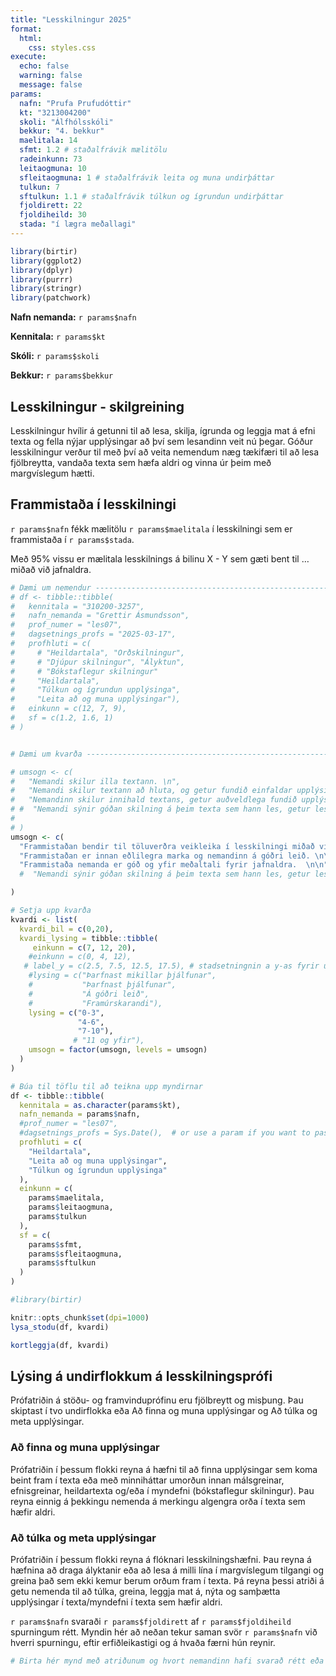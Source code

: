 ```yaml
---
title: "Lesskilningur 2025"
format: 
  html:
    css: styles.css
execute:
  echo: false
  warning: false
  message: false
params:
  nafn: "Prufa Prufudóttir"
  kt: "3213004200"
  skoli: "Álfhólsskóli"
  bekkur: "4. bekkur"
  maelitala: 14
  sfmt: 1.2 # staðalfrávik mælitölu
  radeinkunn: 73
  leitaogmuna: 10
  sfleitaogmuna: 1 # staðalfrávik leita og muna undirþáttar
  tulkun: 7
  sftulkun: 1.1 # staðalfrávik túlkun og ígrundun undirþáttar
  fjoldirett: 22
  fjoldiheild: 30
  stada: "í lægra meðallagi"
---
```


```r

library(birtir)
library(ggplot2)
library(dplyr)
library(purrr)
library(stringr)
library(patchwork)

```


**Nafn nemanda:** `r params$nafn`

**Kennitala:** `r params$kt`

**Skóli:** `r params$skoli`

**Bekkur:** `r params$bekkur`

\bigskip

\bigskip

## Lesskilningur - skilgreining

Lesskilningur hvílir á getunni til að lesa, skilja, ígrunda og leggja mat á efni texta og fella nýjar upplýsingar að því sem lesandinn veit nú þegar. Góður lesskilningur verður til með því að veita nemendum næg tækifæri til að lesa fjölbreytta, vandaða texta sem hæfa aldri og vinna úr þeim með margvíslegum hætti.



\bigskip

## Frammistaða í lesskilningi
`r params$nafn` fékk mælitölu `r params$maelitala` í lesskilningi sem er frammistaða í `r params$stada`.

Með 95% vissu er mælitala lesskilnings á bilinu X - Y sem gæti bent til ... miðað við jafnaldra. 

```r
# Dæmi um nemendur --------------------------------------------------------
# df <- tibble::tibble(
#   kennitala = "310200-3257",
#   nafn_nemanda = "Grettir Ásmundsson",
#   prof_numer = "les07",
#   dagsetnings_profs = "2025-03-17",
#   profhluti = c(
#     # "Heildartala", "Orðskilningur",
#     # "Djúpur skilningur", "Ályktun",
#     # "Bókstaflegur skilningur"
#     "Heildartala",
#     "Túlkun og ígrundun upplýsinga",
#     "Leita að og muna upplýsingar"),
#   einkunn = c(12, 7, 9),
#   sf = c(1.2, 1.6, 1)
# )


# Dæmi um kvarða ----------------------------------------------------------

# umsogn <- c(
#   "Nemandi skilur illa textann. \n",
#   "Nemandi skilur textann að hluta, og getur fundið einfaldar upplýsingar  í texta. \n\n",
#   "Nemandinn skilur innihald textans, getur auðveldlega fundið upplýsingar í textanum og getur dregið ályktanir. \n\n"#,
# #  "Nemandi sýnir góðan skilning á þeim texta sem hann les, getur lesið á milli línanna og dregið flóknar ályktanir. \n"
#
# )
umsogn <- c(
  "Frammistaðan bendir til töluverðra veikleika í lesskilningi miðað við jafnaldra. \n",
  "Frammistaðan er innan eðlilegra marka og nemandinn á góðri leið. \n\n",
  "Frammistaða nemanda er góð og yfir meðaltali fyrir jafnaldra.  \n\n"#,
  #  "Nemandi sýnir góðan skilning á þeim texta sem hann les, getur lesið á milli línanna og dregið flóknar ályktanir. \n"

)

# Setja upp kvarða
kvardi <- list(
  kvardi_bil = c(0,20),
  kvardi_lysing = tibble::tibble(
     einkunn = c(7, 12, 20),
    #einkunn = c(0, 4, 12),
   # label_y = c(2.5, 7.5, 12.5, 17.5), # stadsetningnin a y-as fyrir umsagnirnar
    #lysing = c("Þarfnast mikillar þjálfunar",
    #           "Þarfnast þjálfunar",
    #           "Á góðri leið",
    #           "Framúrskarandi"),
    lysing = c("0-3",
               "4-6",
               "7-10"),
              # "11 og yfir"),
    umsogn = factor(umsogn, levels = umsogn)
  )
)

```


```r
# Búa til töflu til að teikna upp myndirnar
df <- tibble::tibble(
  kennitala = as.character(params$kt),
  nafn_nemanda = params$nafn,
  #prof_numer = "les07",
  #dagsetnings_profs = Sys.Date(),  # or use a param if you want to pass the date in
  profhluti = c(
    "Heildartala",
    "Leita að og muna upplýsingar",
    "Túlkun og ígrundun upplýsinga"
  ),
  einkunn = c(
    params$maelitala,
    params$leitaogmuna,
    params$tulkun
  ),
  sf = c(
    params$sfmt,
    params$sfleitaogmuna,
    params$sftulkun
  )
)

```


```r
#library(birtir)

knitr::opts_chunk$set(dpi=1000)
lysa_stodu(df, kvardi)

```

```r
kortleggja(df, kvardi)
```

\bigskip

## Lýsing á undirflokkum á lesskilningsprófi

Prófatriðin á stöðu- og framvinduprófinu eru fjölbreytt og misþung. Þau skiptast í tvo undirflokka eða Að finna og muna upplýsingar og Að túlka og meta upplýsingar.

\bigskip


### Að finna og muna upplýsingar

Prófatriðin í þessum flokki reyna á hæfni til að finna upplýsingar sem koma beint fram í texta eða með minniháttar umorðun innan málsgreinar, efnisgreinar, heildartexta og/eða í myndefni (bókstaflegur skilningur). Þau reyna einnig á þekkingu nemenda á merkingu algengra orða í texta sem hæfir aldri.

\bigskip

### Að túlka og meta upplýsingar

Prófatriðin í þessum flokki reyna á flóknari lesskilningshæfni. Þau reyna á hæfnina að draga ályktanir eða að lesa á milli lína í margvíslegum tilgangi og greina það sem ekki kemur berum orðum fram í texta. Þá reyna þessi atriði á getu nemenda til að túlka, greina, leggja mat á, nýta og samþætta upplýsingar í texta/myndefni í texta sem hæfir aldri.

\bigskip


`r params$nafn` svaraði `r params$fjoldirett` af `r params$fjoldiheild` spurningum rétt. Myndin hér að neðan tekur saman svör  `r params$nafn` við hverri spurningu, eftir erfiðleikastigi og á hvaða færni hún reynir. 

\bigskip

```r
# Birta hér mynd með atriðunum og hvort nemandinn hafi svarað rétt eða rangt
```

